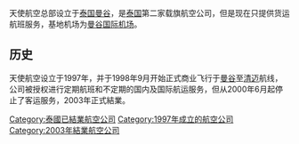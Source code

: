 {{Airline infobox 
|airline = 天使航空<br />Angel Airlines
|logo=
|logo_size=
|fleet_size = 
|destinations =
|IATA = 8G
|ICAO = NGE
|callsign = ANGEL AIR
|parent = Angel Airlines Company Ltd
|founded = 1997年
|ceased = 2003年
|headquarters = [[泰國|泰國]][[曼谷|曼谷]]
|key_people = 
|hubs = [[曼谷国际机场|曼谷国际机场]]
|frequent_flyer = 
|lounge = 
|alliance = 
|website = 
|}}
天使航空总部设立于[[泰国|泰国]][[曼谷|曼谷]]，是[[泰国|泰国]]第二家载旗航空公司，但是现在只提供货运航班服务，基地机场为[[曼谷国际机场|曼谷国际机场]]。
== 历史 ==
天使航空设立于1997年，并于1998年9月开始正式商业飞行于[[曼谷|曼谷]]至[[清迈|清迈]]航线，公司被授权进行定期航班和不定期的国内及国际航运服务，但从2000年6月起停止了客运服务，2003年正式結業。
{{Air-company-stub}}
{{泰国航空公司}}

[[Category:泰國已結業航空公司|Category:泰國已結業航空公司]]
[[Category:1997年成立的航空公司|Category:1997年成立的航空公司]]
[[Category:2003年結業航空公司|Category:2003年結業航空公司]]